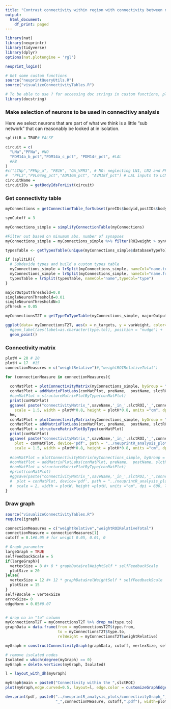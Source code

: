 ```yaml
---
title: "Contrast connectivity within region with connectivity between neuron types"
output:
  html_document:
    df_print: paged
---
```


```r
library(nat)
library(neuprintr)
library(tidyverse)
library(dplyr)
options(nat.plotengine = 'rgl')

neuprint_login()
```

```r
# Get some custom functions
source("neuprintQueryUtils.R")
source("visualizeConnectivityTables.R")

# To be able to use ? for accessing doc strings in custom functions, please install the "docstring" package. Alternatively use docstring(function)
library(docstring)
```


### Make selection of neurons to be used in connecitivy analysis
Here we select neurons that are part of what we think is a little "sub network" that can reasonably be looked at in isolation.
```r
splitLR = TRUE# FALSE

circuit = c(
  "LNa","PFNa", #NO
  "PDM14a_b_pct","PDM14a_c_pct", "PDM14r_pct", #LAL
  #FB
)
#c("LCNp","PFNp_a", "FB1H", "OA_VPM3", # NO: neglecting LN1, LN2 and PFNd connectivity with OA-VMP3 
#  "PFL3","PVL04og_pct","ADM10m_pct", "AVM18f_pct") # LAL inputs to LCNp, OA-VPM3
circuitName = 
circuitIDs = getBodyIdsForList(circuit)

```

### Get connectivity table
```r
myConnections = getConnectionTable_forSubset(preIDs$bodyid,postIDs$bodyid, slctROI)
```

```r
synCutoff = 3

myConnections_simple = simplifyConnectionTable(myConnections)

#Filter out based on minumum abs. number of synapses
myConnections_simple = myConnections_simple %>% filter(ROIweight > synCutoff)

typesTable <- getTypesTable(unique(myConnections_simple$databaseTypeTo))

if (splitLR){
  # Subdevide types and build a custom types table
  myConnections_simple = lrSplit(myConnections_simple, nameCol="name.to",typeCol="type.to")
  myConnections_simple = lrSplit(myConnections_simple, nameCol="name.from",typeCol="type.from")
  typesTable = lrSplit(typesTable, nameCol="name",typeCol="type")
}
```

```r
majorOutputThreshold=0.8
singleNeuronThreshold=0.01
singleNeuronThresholdN=3
pThresh = 0.05

myConnectionsT2T = getTypeToTypeTable(myConnections_simple, majorOutputThreshold,singleNeuronThreshold, singleNeuronThresholdN, pThresh, typesTable = typesTable)

ggplot(data= myConnectionsT2T, aes(x = n_targets, y = varWeight, color=type.from)) + 
  #geom_label(aes(label=as.character(type.to)), position = "nudge") + 
  geom_point()

```

### Connectivity matrix
```r
plotW = 20 # 20
plotH = 17  #15
connectionMeasures = c("weightRelative")#,"weightROIRelativeTotal")

for (connectionMeasure in connectionMeasures){
  
  conMatPlot = plotConnectivityMatrix(myConnections_simple, byGroup = "type", connectionMeasure)
  conMatPlot = addMatrixPlotLabs(conMatPlot, preName,  postName, slctROI, connectionMeasure)
  #conMatPlot = structureMatrixPlotByType(conMatPlot)
  print(conMatPlot)
  ggsave( paste("connectivityMatrix_",saveName,'_in_',slctROI,'_',connectionMeasure,'_byType.pdf', sep=''), plot = conMatPlot, device='pdf', path = "../neuprintR_analysis_plots/",
    scale = 1.5, width = plotW*0.8, height = plotH*0.8, units ="cm", dpi = 600, limitsize = TRUE)
  hm,
  conMatPlot = plotConnectivityMatrix(myConnections_simple, byGroup = "name", connectionMeasure)
  conMatPlot = addMatrixPlotLabs(conMatPlot, preName,  postName, slctROI, connectionMeasure)
  conMatPlot = structureMatrixPlotByType(conMatPlot)
  print(conMatPlot)
  ggsave( paste("connectivityMatrix_",saveName,'_in_',slctROI,'_',connectionMeasure,'_byName.pdf', sep=''), 
    plot = conMatPlot, device='pdf', path = "../neuprintR_analysis_plots/",
    scale = 1.5, width = plotW*0.8, height = plotH*0.8, units ="cm", dpi = 600, limitsize = TRUE)
  
  #conMatPlot = plotConnectivityMatrix(myConnections_simple, byGroup = "id", connectionMeasure)
  #conMatPlot = addMatrixPlotLabs(conMatPlot, preName,  postName, slctROI, connectionMeasure)
  #conMatPlot = structureMatrixPlotByType(conMatPlot)
  #print(conMatPlot)
  #ggsave(paste("connectivityMatrix_",saveName,'_in_',slctROI,'_',connectionMeasure,'_byID.pdf', sep=''), 
  #  plot = conMatPlot, device='pdf', path = "../neuprintR_analysis_plots/",
  #  scale = 2, width = plotW, height =plotH, units ="cm", dpi = 600, limitsize = TRUE)
}
```

###  Draw graph
```r
source("visualizeConnectivityTables.R")
require(igraph)

connectionMeasures = c("weightRelative","weightROIRelativeTotal")
connectionMeasure = connectionMeasures[1]
cutoff = 0.1#0.05 # for weight 0.05, 0.01, 0

# Graph parameter
largeGraph = TRUE
selfFeedbackScale = 5
if(largeGraph){
  vertexSize = 8 #+ 8 * graphData$relWeightSelf * selfFeedbackScale
  plotSize = 20
}else{
  vertexSize = 12 #+ 12 * graphData$relWeightSelf * selfFeedbackScale
  plotSize = 15
}
selfFBscale = vertexSize
arrowSize= 0
edgeNorm = 0.05#0.07


# drop na in "to" column
myConnectionsT2T = myConnectionsT2T %>% drop_na(type.to)
graphData = data.frame(from = myConnectionsT2T$type.from,
                       to = myConnectionsT2T$type.to,
                       relWeight = myConnectionsT2T$weightRelative)

myGraph = constructConnectivityGraph(graphData, cutoff, vertexSize, selfFBscale, arrowSize, edgeNorm)

# remove isolated nodes
Isolated = which(degree(myGraph) == 0)
myGraph = delete.vertices(myGraph, Isolated)

l = layout_with_dh(myGraph)

myGraph$main = paste0("Connectivity within the ",slctROI) 
plot(myGraph,edge.curved=0.5, layout=l, edge.color = customizeGraphEdges(myGraph)) # use 0.5 curved if edges overlap

dev.print(pdf, paste0("../neuprintR_analysis_plots/connectivityGraph_",saveName,'_in_',slctROI,
                      "_",connectionMeasure, cutoff,".pdf"), width=plotSize, height=plotSize)
```

